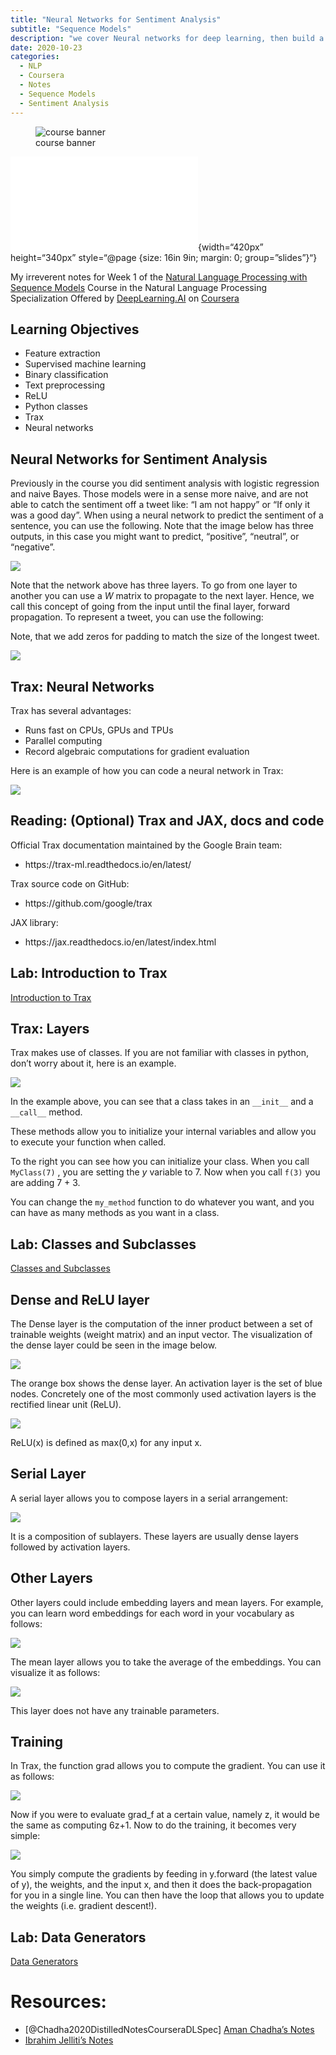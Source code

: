 ```yaml
---
title: "Neural Networks for Sentiment Analysis"
subtitle: "Sequence Models"
description: "we cover Neural networks for deep learning, then build a tweet classifier that places tweets into positive or negative sentiment categories, using a DNN."
date: 2020-10-23
categories: 
  - NLP 
  - Coursera 
  - Notes
  - Sequence Models
  - Sentiment Analysis
---
```


::: {#fig-00 .column-margin}
![course banner](/images/Course-Logo-3-3.webp){.column-margin group="slides"}
:::

::: {#fig-slide-deck .column-margin}
![This week's slides](slides.pdf){width="420px" height="340px" style="@page {size: 16in 9in;  margin: 0;  group="slides"}"}
:::

My irreverent notes for Week 1 of the [Natural Language Processing with Sequence Models](https://www.coursera.org/learn/sequence-models-in-nlp/home/welcome) Course in the Natural Language Processing Specialization Offered by [DeepLearning.AI](DeepLearning.AI) on [Coursera](https://www.coursera.org/)


::: {.callout-important}
## Learning Objectives

- Feature extraction
- Supervised machine learning
- Binary classification
- Text preprocessing
- ReLU
- Python classes
- Trax
- Neural networks

:::

## Neural Networks for Sentiment Analysis

Previously in the course you did sentiment analysis with logistic regression and naive Bayes. Those models were in a sense more naive, and are not able to catch the sentiment off a tweet like: "I am not happy " or "If only it was a good day". When using a neural network to predict the sentiment of a sentence, you can use the following. Note that the image below has three outputs, in this case you might want to predict, "positive", "neutral ", or "negative". 

![](img/slide01.png){.column-margin group="slides"}

Note that the network above has three layers. To go from one layer to another you can use a 
$W$ matrix to propagate to the next layer. Hence, we call this concept of going from the input until the final layer, forward propagation. To represent a tweet, you can use the following: 


Note, that we add zeros for padding to match the size of the longest tweet. 

![](img/slide02.png){.column-margin group="slides"}


## Trax: Neural Networks

Trax has several advantages: 

- Runs fast on CPUs, GPUs and TPUs
- Parallel computing
- Record algebraic computations for gradient evaluation

Here is an example of how you can code a neural network in Trax: 

![](img/slide03.png){.column-margin group="slides"}

## Reading: (Optional) Trax and JAX, docs and code

Official Trax documentation maintained by the Google Brain team:

- https://trax-ml.readthedocs.io/en/latest/

Trax source code on GitHub:

- https://github.com/google/trax

JAX library:

- https://jax.readthedocs.io/en/latest/index.html

## Lab: Introduction to Trax

[Introduction to Trax](lab01.qmd)

## Trax: Layers

Trax makes use of classes. If you are not familiar with classes in python, don't worry about it, here is an example. 

![](img/slide04.png){.column-margin group="slides"}


In the example above, you can see that a class takes in an `__init__` and a `__call__` method. 

These methods allow you to initialize your internal variables and allow you to execute your function when called. 

To the right you can see how you can initialize your class. When you call `MyClass(7)` , you are setting the $y$ variable to 7. Now when you call `f(3)` you are adding 7 + 3. 

You can change the `my_method` function to do whatever you want, and you can have as many methods as you want in a class.  

## Lab: Classes and Subclasses

[Classes and Subclasses](lab02.qmd)

## Dense and ReLU layer

The Dense layer is the computation of the inner product between a set of trainable weights (weight matrix) and an input vector.  The visualization of the dense layer could be seen in the image below. 

![](img/slide05.png){.column-margin group="slides"}

The orange box shows the dense layer. An activation layer is the set of blue nodes. Concretely one of the most commonly used activation layers is the rectified linear unit (ReLU).

![](img/slide06.png){.column-margin group="slides"}

ReLU(x) is defined as max(0,x) for any input x. 


## Serial Layer

A serial layer allows you to compose layers in a serial arrangement:

![](img/slide07.png){.column-margin group="slides"}

It is a composition of sublayers. These layers are usually dense layers followed by activation layers. 

## Other Layers

Other layers could include embedding layers and mean layers. For example, you can learn word embeddings for each word in your vocabulary as follows: 

![](img/slide08.png){.column-margin group="slides"}

The mean layer allows you to take the average of the embeddings. You can visualize it as follows: 

![](img/slide09.png){.column-margin group="slides"}

This layer does not have any trainable parameters. 

## Training

In Trax, the function grad allows you to compute the gradient. You can use it as follows: 

![](img/slide10.png){.column-margin group="slides"}

Now if you were to evaluate grad_f at a certain value, namely z, it would be the same as computing 6z+1.  Now to do the training, it becomes very simple: 


![](img/slide11.png){.column-margin group="slides"}


You simply compute the gradients by feeding in y.forward (the latest value of y), the weights, and the input x, and then it does the back-propagation for you in a single line. You can then have the loop that allows you to update the weights (i.e. gradient descent!).

## Lab: Data Generators

[Data Generators](lab03.qmd)

# Resources:


- [@Chadha2020DistilledNotesCourseraDLSpec] [Aman Chadha's Notes](https://aman.ai/coursera-nlp/logistic-regression/)
- [Ibrahim Jelliti's Notes](https://github.com/ibrahimjelliti/Deeplearning.ai-Natural-Language-Processing-Specialization/tree/master/3%20-%20Natural%20Language%20Processing%20with%20Sequence%20Models)
